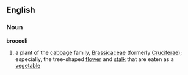 ==English==
{{wikipedia}}
===Noun===
'''broccoli'''
#a plant of the [[cabbage]] family, [[Brassicaceae]] (formerly [[Cruciferae]]); especially, the tree-shaped [[flower]] and [[stalk]] that are eaten as a [[vegetable]]